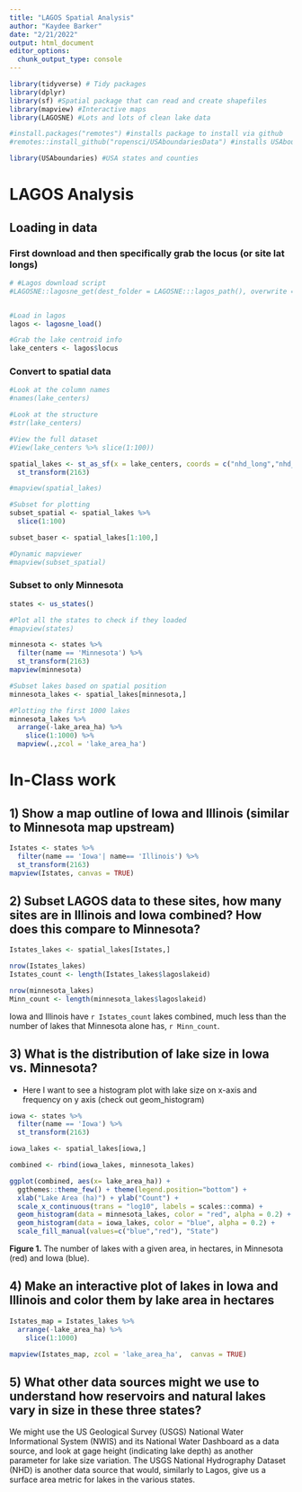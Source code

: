 ```yaml
---
title: "LAGOS Spatial Analysis"
author: "Kaydee Barker"
date: "2/21/2022"
output: html_document
editor_options: 
  chunk_output_type: console
---
```




```r
library(tidyverse) # Tidy packages
library(dplyr)
library(sf) #Spatial package that can read and create shapefiles 
library(mapview) #Interactive maps
library(LAGOSNE) #Lots and lots of clean lake data

#install.packages("remotes") #installs package to install via github
#remotes::install_github("ropensci/USAboundariesData") #installs USAboundaries

library(USAboundaries) #USA states and counties

```


# LAGOS Analysis


## Loading in data


### First download and then specifically grab the locus (or site lat longs)

```r
# #Lagos download script
#LAGOSNE::lagosne_get(dest_folder = LAGOSNE:::lagos_path(), overwrite = TRUE)


#Load in lagos
lagos <- lagosne_load()

#Grab the lake centroid info
lake_centers <- lagos$locus


```



### Convert to spatial data
```r
#Look at the column names
#names(lake_centers)

#Look at the structure
#str(lake_centers)

#View the full dataset
#View(lake_centers %>% slice(1:100))

spatial_lakes <- st_as_sf(x = lake_centers, coords = c("nhd_long","nhd_lat"), crs = 4326) %>%
  st_transform(2163)

#mapview(spatial_lakes)

#Subset for plotting
subset_spatial <- spatial_lakes %>%
  slice(1:100) 

subset_baser <- spatial_lakes[1:100,]

#Dynamic mapviewer
#mapview(subset_spatial)

```


### Subset to only Minnesota

```r
states <- us_states()

#Plot all the states to check if they loaded
#mapview(states)

minnesota <- states %>%
  filter(name == 'Minnesota') %>%
  st_transform(2163)
mapview(minnesota)

#Subset lakes based on spatial position
minnesota_lakes <- spatial_lakes[minnesota,]

#Plotting the first 1000 lakes
minnesota_lakes %>%
  arrange(-lake_area_ha) %>%
    slice(1:1000) %>%
  mapview(.,zcol = 'lake_area_ha')
```



# In-Class work


## 1) Show a map outline of Iowa and Illinois (similar to Minnesota map upstream)

```r
Istates <- states %>%
  filter(name == 'Iowa'| name== 'Illinois') %>%
  st_transform(2163)
mapview(Istates, canvas = TRUE) 
```



## 2) Subset LAGOS data to these sites, how many sites are in Illinois and Iowa combined? How does this compare to Minnesota?

```r

Istates_lakes <- spatial_lakes[Istates,]

nrow(Istates_lakes)
Istates_count <- length(Istates_lakes$lagoslakeid)

nrow(minnesota_lakes)
Minn_count <- length(minnesota_lakes$lagoslakeid)


```

Iowa and Illinois have `r Istates_count` lakes combined, much less than the number of lakes that Minnesota alone has, `r Minn_count`.


## 3) What is the distribution of lake size in Iowa vs. Minnesota?

- Here I want to see a histogram plot with lake size on x-axis and frequency on y axis (check out geom_histogram)

```r

iowa <- states %>%
  filter(name == 'Iowa') %>%
  st_transform(2163)

iowa_lakes <- spatial_lakes[iowa,]

combined <- rbind(iowa_lakes, minnesota_lakes)

ggplot(combined, aes(x= lake_area_ha)) + 
  ggthemes::theme_few() + theme(legend.position="bottom") +
  xlab("Lake Area (ha)") + ylab("Count") +
  scale_x_continuous(trans = "log10", labels = scales::comma) +
  geom_histogram(data = minnesota_lakes, color = "red", alpha = 0.2) + 
  geom_histogram(data = iowa_lakes, color = "blue", alpha = 0.2) +
  scale_fill_manual(values=c("blue","red"), "State")

```


**Figure 1.** The number of lakes with a given area, in hectares, in Minnesota (red) and Iowa (blue).

## 4) Make an interactive plot of lakes in Iowa and Illinois and color them by lake area in hectares

```r
Istates_map = Istates_lakes %>%
  arrange(-lake_area_ha) %>%
    slice(1:1000)

mapview(Istates_map, zcol = 'lake_area_ha',  canvas = TRUE) 

```


## 5) What other data sources might we use to understand how reservoirs and natural lakes vary in size in these three states? 

We might use the US Geological Survey (USGS) National Water Informational System (NWIS) and its National Water Dashboard as a data source, and look at gage height (indicating lake depth) as another parameter for lake size variation. The USGS National Hydrography Dataset (NHD) is another data source that would, similarly to Lagos, give us a surface area metric for lakes in the various states.